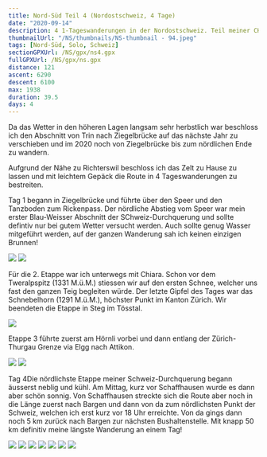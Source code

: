 ```yaml
---
title: Nord-Süd Teil 4 (Nordostschweiz, 4 Tage)
date: "2020-09-14"
description: 4 1-Tageswanderungen in der Nordostschweiz. Teil meiner CH-Durchquerung.
thumbnailUrl: "/NS/thumbnails/NS-thumbnail - 94.jpeg"
tags: [Nord-Süd, Solo, Schweiz]
sectionGPXUrl: /NS/gpx/ns4.gpx
fullGPXUrl: /NS/gpx/ns.gpx
distance: 121
ascent: 6290
descent: 6100
max: 1938
duration: 39.5
days: 4
---
```


Da das Wetter in den höheren Lagen langsam sehr herbstlich war beschloss ich den Abschnitt von Trin nach Ziegelbrücke auf das nächste Jahr zu verschieben und im 2020 noch von Ziegelbrücke bis zum nördlichen Ende zu wandern.

Aufgrund der Nähe zu Richterswil beschloss ich das Zelt zu Hause zu lassen und mit leichtem Gepäck die Route in 4 Tageswanderungen zu bestreiten.

Tag 1 begann in Ziegelbrücke und führte über den Speer und den Tanzboden zum Rickenpass. Der nördliche Abstieg vom Speer war mein erster Blau-Weisser Abschnitt der SChweiz-Durchquerung und sollte defintiv nur bei gutem Wetter versucht werden. Auch sollte genug Wasser mitgeführt werden, auf der ganzen Wanderung sah ich keinen einzigen Brunnen!

<Img src="/NS/81.jpeg" d="Kurz vor dem Speer, Säntis im Hintergrund" />
<Img
	src="/NS/86.jpeg"
	d="Steiler, ausgesetzter Abstieg vom Säntis mit mehreren Kabel als Hilfe"
/>

Für die 2. Etappe war ich unterwegs mit Chiara. Schon vor dem Tweralpspitz (1331 M.ü.M.) stiessen wir auf den ersten Schnee, welcher uns fast den ganzen Teig begleiten würde. Der letzte Gipfel des Tages war das Schnebelhorn (1291 M.ü.M.), höchster Punkt im Kanton Zürich. Wir beendeten die Etappe in Steg im Tösstal.

<Img
	src="/NS/89.jpeg"
	d="Im Abstieg vom Schnebelhorn (Höchster Punkt im Kt. Zürich, 1291 M.ü.M.)"
/>

Etappe 3 führte zuerst am Hörnli vorbei und dann entlang der Zürich-Thurgau Grenze via Elgg nach Attikon.

<Img src="/NS/93.jpeg" d="Erste blaue Flecken vom Tag" />
<Img src="/NS/94.jpeg" d="Herbstfarben machen sich langsam bemerkbar" />

Tag 4Die nördlichste Etappe meiner Schweiz-Durchquerung begann äusserst neblig und kühl. Am Mittag, kurz vor Schaffhausen wurde es dann aber schön sonnig. Von Schaffhausen streckte sich die Route aber noch in die Länge zuerst nach Bargen und dann von da zum nördlichsten Punkt der Schweiz, welchen ich erst kurz vor 18 Uhr erreichte. Von da gings dann noch 5 km zurück nach Bargen zur nächsten Bushaltenstelle. Mit knapp 50 km definitiv meine längste Wanderung an einem Tag!

<Img src="/NS/99.jpeg" d="Tonnenweise Zuckerrüben (?)" />
<Img src="/NS/100.jpeg" d="Tag beginnt sehr neblig..." />
<Img src="/NS/105.jpeg" d="... wird aber schnell viel besser!" />
<Img src="/NS/108.jpeg" d="Schaffhauser Herbstwald" />
<Img src="/NS/113.jpeg" d="Grenzstein Schweiz-Deutschland" />
<Img
	src="/NS/120.jpeg"
	d="Nördlichster Punkt der Schweiz erreicht! Jetzt fehlen nur noch 3 Tagesetappen in der Mitte!"
/>
<Img src="/NS/121.jpeg" d="Blick in die Deutschen Hügel" />
